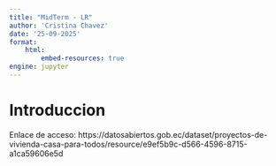 ```yaml
---
title: "MidTerm - LR"
author: 'Cristina Chavez'
date: '25-09-2025'
format:
    html:
        embed-resources: true
engine: jupyter
---
```

# Introduccion

Enlace de acceso: https://datosabiertos.gob.ec/dataset/proyectos-de-vivienda-casa-para-todos/resource/e9ef5b9c-d566-4596-8715-a1ca59606e5d 

